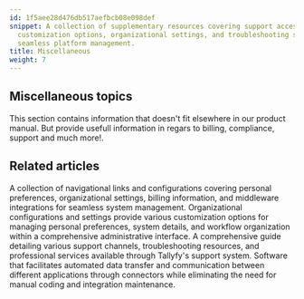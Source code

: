```yaml
---
id: 1f5aee28d476db517aefbcb08e098def
snippet: A collection of supplementary resources covering support access, personal
  customization options, organizational settings, and troubleshooting solutions for
  seamless platform management.
title: Miscellaneous
weight: 7
---
```


## Miscellaneous topics

This section contains information that doesn't fit elsewhere in our product manual. But provide usefull information in regars to billing, compliance, support and much more!.



<PageTree />


## Related articles
<CardGrid>
<LinkTitleCard header="<b>Settings > Personal settings</b>" href="/products/pro/settings/personal-settings/" > A collection of navigational links and configurations covering personal preferences, organizational settings, billing information, and middleware integrations for seamless system management. </LinkTitleCard>
<LinkTitleCard header="<b>Settings > Organization settings</b>" href="/products/pro/settings/org-settings/" > Organizational configurations and settings provide various customization options for managing personal preferences, system details, and workflow organization within a comprehensive administrative interface. </LinkTitleCard>
<LinkTitleCard header="<b>Miscellaneous > Support</b>" href="/products/pro/miscellaneous/support/" > A comprehensive guide detailing various support channels, troubleshooting resources, and professional services available through Tallyfy's support system. </LinkTitleCard>
<LinkTitleCard header="<b>Integrations > Middleware</b>" href="/products/pro/integrations/middleware/" > Software that facilitates automated data transfer and communication between different applications through connectors while eliminating the need for manual coding and integration maintenance. </LinkTitleCard>
</CardGrid>